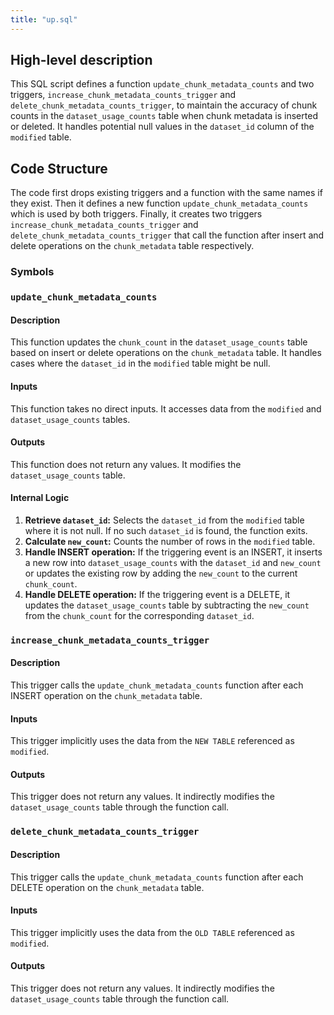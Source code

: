 ```yaml
---
title: "up.sql"
---
```


## High-level description
This SQL script defines a function `update_chunk_metadata_counts` and two triggers, `increase_chunk_metadata_counts_trigger` and `delete_chunk_metadata_counts_trigger`, to maintain the accuracy of chunk counts in the `dataset_usage_counts` table when chunk metadata is inserted or deleted. It handles potential null values in the `dataset_id` column of the `modified` table.

## Code Structure
The code first drops existing triggers and a function with the same names if they exist. Then it defines a new function `update_chunk_metadata_counts` which is used by both triggers. Finally, it creates two triggers `increase_chunk_metadata_counts_trigger` and `delete_chunk_metadata_counts_trigger` that call the function after insert and delete operations on the `chunk_metadata` table respectively.

### Symbols
### `update_chunk_metadata_counts`
#### Description
This function updates the `chunk_count` in the `dataset_usage_counts` table based on insert or delete operations on the `chunk_metadata` table. It handles cases where the `dataset_id` in the `modified` table might be null.

#### Inputs
This function takes no direct inputs. It accesses data from the `modified` and `dataset_usage_counts` tables.

#### Outputs
This function does not return any values. It modifies the `dataset_usage_counts` table.

#### Internal Logic
1. **Retrieve `dataset_id`:** Selects the `dataset_id` from the `modified` table where it is not null. If no such `dataset_id` is found, the function exits.
2. **Calculate `new_count`:** Counts the number of rows in the `modified` table.
3. **Handle INSERT operation:** If the triggering event is an INSERT, it inserts a new row into `dataset_usage_counts` with the `dataset_id` and `new_count` or updates the existing row by adding the `new_count` to the current `chunk_count`.
4. **Handle DELETE operation:** If the triggering event is a DELETE, it updates the `dataset_usage_counts` table by subtracting the `new_count` from the `chunk_count` for the corresponding `dataset_id`.

### `increase_chunk_metadata_counts_trigger`
#### Description
This trigger calls the `update_chunk_metadata_counts` function after each INSERT operation on the `chunk_metadata` table.

#### Inputs
This trigger implicitly uses the data from the `NEW TABLE` referenced as `modified`.

#### Outputs
This trigger does not return any values. It indirectly modifies the `dataset_usage_counts` table through the function call.

### `delete_chunk_metadata_counts_trigger`
#### Description
This trigger calls the `update_chunk_metadata_counts` function after each DELETE operation on the `chunk_metadata` table.

#### Inputs
This trigger implicitly uses the data from the `OLD TABLE` referenced as `modified`.

#### Outputs
This trigger does not return any values. It indirectly modifies the `dataset_usage_counts` table through the function call.
